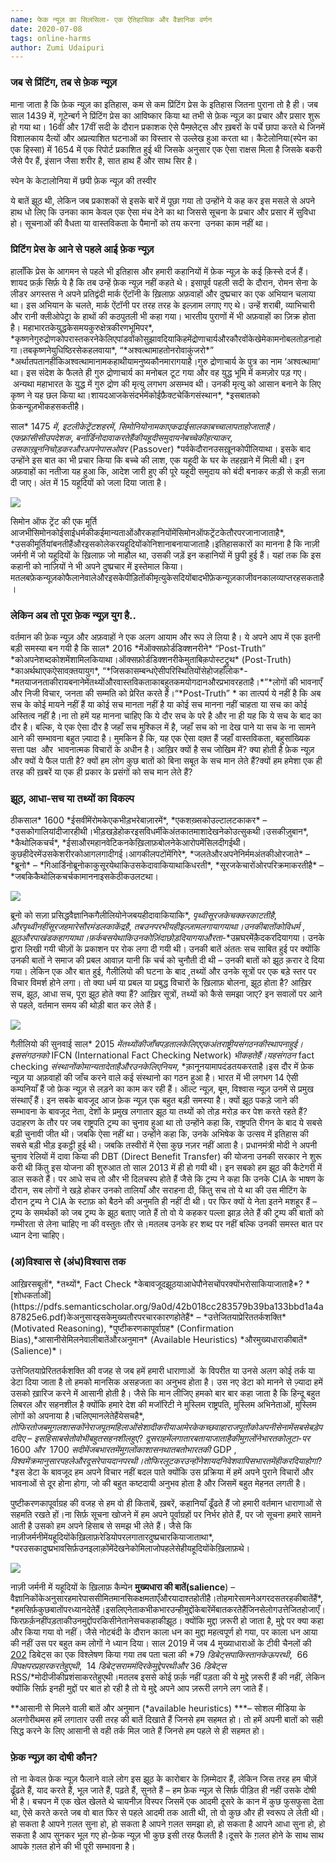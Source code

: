 ```yaml
---
name: फेक न्यूज़ का सिलसिला- एक ऐतिहासिक और वैज्ञानिक वर्णन
date: 2020-07-08
tags: online-harms
author: Zumi Udaipuri
---
```


### जब से प्रिंटिंग, तब से फ़ेक न्यूज़

माना जाता है कि फ़ेक न्यूज़ का इतिहास, कम से कम प्रिंटिंग प्रेस के इतिहास जितना पुराना तो है ही। जब साल 1439 में, गूटेन्बर्ग ने प्रिंटिंग प्रेस का आविष्कार किया था तभी से फ़ेक न्यूज़ का प्रचार और प्रसार शुरू हो गया था। 16वीं और 17वीं सदी के दौरान प्रकाशक ऐसे पैम्फ़्लेट्स और ख़बरों के पर्चे छापा करते थे जिनमें विशालकाय दैत्यों और अप्रत्याशित घटनाओं का विस्तार से उल्लेख हुआ करता था। कैटेलोनिया(स्पेन का एक हिस्सा) में 1654 में एक रिपोर्ट प्रकाशित हुई थी जिसके अनुसार एक ऐसा राक्षस मिला है जिसके बकरी जैसे पैर हैं, इंसान जैसा शरीर है, सात हाथ हैं और साथ सिर है।

स्पेन के केटालोनिया में छपी फ़ेक न्यूज़ की तस्वीर

ये बातें झूठ थी, लेकिन जब प्रकाशकों से इसके बारें में पूछा गया तो उन्होंने ये कह कर इस मसले से अपने हाथ धो लिए कि उनका काम केवल एक ऐसा मंच देने का था जिससे सूचना के प्रचार और प्रसार में सुविधा हो। सूचनाओं की वैधता या वास्तविकता के पैमानों को तय करना  उनका काम नहीं था।

### प्रिटिंग प्रेस के आने से पहले आई फ़ेक न्यूज़

<div className="break-words whitespace-normal">
हालाँकि प्रेस के आगमन से पहले भी इतिहास और हमारी कहानियों में फ़ेक न्यूज़ के कई क़िस्से दर्ज हैं। शायद फ़र्क़ सिर्फ़ ये है कि तब उन्हें फ़ेक न्यूज़ नहीं कहते थे। इसापूर्व पहली सदी के दौरान, रोमन सेना के लीडर अगस्तस ने अपने प्रतिद्वंदी मार्क ऐंटॉनी के ख़िलाफ़ अफ़वाहों और दुष्प्रचार का एक अभियान चलाया था। इस अभियान के चलते, मार्क ऐंटॉनी पर तरह तरह के इल्ज़ाम लगाए गए थे। उन्हें शराबी, व्याभिचारी और रानी क्लीओपेट्रा के हाथों की कठपुतली भी कहा गया। भारतीय पुराणों में भी अफ़वाहों का ज़िक्र होता है। महाभारतकेयुद्धकेसमयकुरुक्षेत्रकीरणभूमिपर*, *कृष्णनेगुरुद्रोणकोपरास्तकरनेकेलिएपांडवोंकोसुझावदियाकिहमेंद्रोणाचार्यऔरकौरवोंकेखेमेकामनोबलतोड़नाहोगा।तबकृष्णनेयुधिष्ठिरसेकहलवाया*, “*अश्वत्थामाहतोनरोवाकुंजरो*” *अर्थातपतानहींकिअश्वत्थामानामकहाथीयामनुष्यकौनमारागयाहै।गुरु द्रोणाचार्य के पुत्र का नाम ‘अश्वत्थामा‘ था। इस संदेश के फैलते ही गुरु द्रोणाचार्य का मनोबल टूट गया और वह युद्ध भूमि में कमज़ोर पड़ गए।  अन्यथा महाभारत के युद्ध में गुरु द्रोण की मृत्यु लगभग असम्भव थी। उनकी मृत्यु को आसान बनाने के लिए कृष्ण ने यह छल किया था।शायदआजकेसंदर्भमेंकोईफ़ैक्टचेकिंगसंस्थान*, *इसबातको फ़ेकन्यूज़भीकहसकतीहै।

साल* 1475 *में*, *इटलीकेट्रेंटशहरमें*, *सिमोनियोनामकाएकढाईसालकाबच्चालापताहोजाताहै।एकफ़्रांसीसीउपदेशक*, *बर्नार्डिनोदावाकरतेहैंकीयहूदीसमुदायनेबच्चेकीहत्याकर*, *उसकाख़ूननिचोड़करऔरअपनेपासओवर* (Passover) *पर्वकेदौरानउसख़ूनकोपीलियाथा। इसके बाद उन्होंने इस बात का भी प्रचार किया कि बच्चे की लाश, एक यहूदी के घर के तहख़ाने में मिली थी। इन अफ़वाहों का नतीजा यह हुआ कि, आदेश जारी हुए की पूरे यहूदी समुदाय को बंदी बनाकर कड़ी से कड़ी सज़ा दी जाए। अंत में 15 यहूदियों को जला दिया जाता है।

![](../images/image-7.png)

सिमोन ऑफ ट्रेंट की एक मूर्ति
आजभीसिमोनकोईसाईधर्मकीकईमान्यताओंऔरकहानियोंमेंसिमोनऑफट्रेंटकेतौरपरजानाजाताहै*, *उसकीमूर्तियांबनतीहैंऔरइसकोलेकरयहूदियोंकोनिशानाबनायाजाताहै।इतिहासकारों का मानना है कि नाज़ी जर्मनी में जो यहूदियों के ख़िलाफ़ जो माहौल था, उसकी जड़ें इन कहानियों में छुपी हुई हैं। यहां तक कि इस कहानी को नाज़ियों ने भी अपने दुष्प्रचार में इस्तेमाल किया। मतलबफ़ेकन्यूज़कोफैलानेवालेऔरइसकेपीड़ितोंकीमृत्युकेसदियोंबादभीफ़ेकन्यूज़काजीवनकालव्याप्तरहसकताहै।
</div>

### लेकिन अब तो पूरा फ़ेक न्यूज़ युग है..

<div className="break-words whitespace-normal">
वर्तमान की फ़ेक न्यूज़ और अफ़वाहों ने एक अलग आयाम और रूप ले लिया है। ये अपने आप में एक इतनी बड़ी समस्या बन गयी है कि साल* 2016 *मेंऑक्सफ़ोर्डडिक्शनरीने* “Post-Truth” *कोअपनेशब्दकोशमेंशामिलकियाथा।ऑक्सफ़ोर्डडिक्शनरीकेमुताबिक़पोस्टट्रुथ* (Post-Truth) *काअर्थथाएकऐसावक़्तयायुग*, “*जिसकासम्बन्धऐसीपरिस्थितियोंसेहोजहाँलोक*-*मतयाजनताकीरायबनानेमेंतथ्योंऔरवास्तविकताकाबहुतकमयोगदानऔरप्रभावरहताहै।*”*लोगों की भावनाएँ और निजी विचार, जनता की सम्मति को प्रेरित करते हैं।“*Post-Truth” * का तात्पर्य ये नहीं है कि अब सच के कोई मायने नहीं हैं या कोई सच मानता नहीं है या कोई सच मानना नहीं चाहता या सच का कोई अस्तित्व नहीं है।ना तो हमें यह मानना चाहिए कि ये दौर सच के परे है और ना ही यह कि ये सच के बाद का दौर है। बल्कि, ये एक ऐसा दौर है जहाँ सच मुश्किल में है, जहाँ सच को ना देख पाने या सच के ना सामने आने की सम्भावना बहुत ज़्यादा है। मुमकिन है कि, यह एक ऐसा वक़्त हैं जहाँ वास्तविकता, बहुसांख्यिक सत्ता पक्ष  और  भावनात्मक विचारों के अधीन है। आख़िर क्यों है सच जोखिम में? क्या होती है फ़ेक न्यूज़ और क्यों ये फैल पाती है? क्यों हम लोग कुछ बातों को बिना सबूत के सच मान लेते हैं?क्यों हम हमेशा एक ही तरह की ख़बरें या एक ही प्रकार के प्रसंगों को सच मान लेते हैं?
</div>

### झूठ, आधा-सच या तथ्यों का विकल्प

<div className="break-words whitespace-normal">
ठीकसाल* 1600 *ईसवींमेंरोमकेएकभीड़भरेबाज़ारमें*, *एकशख़्सकोउल्टालटकाकर* – *उसकोगालियांदीजारहीथी।भीड़खड़ेहोकरइसविधर्मीकेअंतकातमाशादेखनेकोउत्सुकथी।उसकीज़ुबान*, *कैथोलिकचर्च*, *ईसाऔरमहानवेटिकनकेख़िलाफ़बोलनेकेआरोपमेंसिलदीगईथी।कुछहीदेरमेंउसकेशरीरकोआगलगादीगई।आगकीलपटोंमेंगिरे*, *जलतेऔरअपनेनिर्ममअंतकीओरजाते* – *ब्रूनो* – *गिआर्डिनोब्रूनोकाकुसूरयेथाकिउसकेदावाकियाथाकिधरती*, *सूरजकेचारोंओरपरिक्रमाकरतीहै* – *जबकिकैथोलिकचर्चकामाननाइसकेठीकउलटथा।

![](../images/image-8.png)

ब्रूनो को सज़ा
प्रसिद्धवैज्ञानिकगैलीलियोनेजबयहीदावाकियाकि*, *पृथ्वीसूरजकेचक्करकाटतीहै*, *औरपृथ्वीनहींसूरजहमारेसौरमंडलकाकेंद्रहै*, *तबउनपरभीयहीइल्ज़ामलगायागयाथा।उनकीबातोंकोविधर्म* , *झूठऔरपाखंडकहागयाथा।फ़र्कबसयेथाकिउनकोज़िंदाछोड़दियागयाऔरता*-*उम्रघरमेंक़ैदकरदियागया। उनके द्वारा लिखी गयी चीज़ों के प्रकाशन पर रोक लगा दी गयी थी। उनकी बातें अंततः सच साबित हुई पर क्योंकि उनकी बातों ने समाज की प्रबल आवाज़ यानी कि चर्च को चुनौती दी थी – उनकी बातों को झूठ क़रार दे दिया गया। लेकिन एक और बात हुई, गैलीलियो की घटना के बाद ,तथ्यों और उनके सूत्रों पर एक बड़े स्तर पर विचार विमर्श होने लगा। तो क्या धर्म या प्रबल या प्रबुद्ध विचारों के ख़िलाफ़ बोलना, झूठ होता है? आख़िर सच, झूठ, आधा सच, पूरा झूठ होते क्या हैं? आख़िर सूत्रों, तथ्यों को कैसे समझा जाए? इन सवालों पर आने से पहले, वर्तमान समय की थोड़ी बात कर लेते हैं।

![](../images/image-9.png)

गैलीलियो की सुनवाई
साल* 2015 *मेंतथ्योंकीजाँचपड़तालकेलिएएकअंतराष्ट्रीयसंगठनकीस्थापनाहुई।इससंगठनको* IFCN (International Fact Checking Network) *भीकहतेहैं।यहसंगठन* fact checking *संस्थानोंकोमान्यतादेताहैऔरउनकेलिएनियम*, *क़ानूनयामापदंडतयकरताहै।इस दौर में फ़ेक न्यूज़ या अफ़वाहों की जाँच करने वाले कई संस्थानो का गठन हुआ है। भारत में भी लगभग 14 ऐसी कम्पनियाँ हैं जो फ़ेक न्यूज़ से लड़ने का काम कर रही हैं। ऑल्ट न्यूज़, बूम, विश्वास न्यूज़ उनमें से प्रमुख संस्थाएँ हैं। इन सबके बावजूद आज फ़ेक न्यूज़ एक बहुत बड़ी समस्या है। क्यों झूठ पकड़े जाने की सम्भावना के बावजूद नेता, देशों के प्रमुख लगातार झूठ या तथ्यों को तोड़ मरोड़ कर पेश करते रहते हैं? उदाहरण के तौर पर जब राष्ट्रपति ट्रम्प का चुनाव हुआ था तो उन्होंने कहा कि, राष्ट्रपति रीगन के बाद ये सबसे बड़ी चुनावी जीत थी। जबकि ऐसा नहीं था। उन्होंने कहा कि, उनके अभिषेक के उत्सव में इतिहास की सबसे बड़ी भीड़ इकट्ठी हुई थी। जबकि तस्वीरों में ऐसा कुछ नज़र नहीं आता है। प्रधानमंत्री मोदी ने अपनी चुनाव रेलियों में दावा किया की DBT (Direct Benefit Transfer) की योजना उनकी सरकार ने शुरू करी थी किंतु इस योजना की शुरुआत तो साल 2013 में ही हो गयी थी। इन सबको हम झूठ की कैटेगरी में डाल सकते हैं। पर आधे सच तो और भी दिलचस्प होते हैं जैसे कि ट्रम्प ने कहा कि उनके CIA के भाषण के दौरान, सब लोगों ने खड़े होकर उनको तालियाँ और सराहना दी, किंतु सच तो ये था की उस मीटिंग के दौरान ट्रम्प ने CIA के स्टाफ़ को बैठने की अनुमति ही नहीं दी थी। पर फिर क्यों ये नेता इतने मशहूर हैं – ट्रम्प के समर्थकों को जब ट्रम्प के झूठ बताए जाते हैं तो वो ये कहकर पल्ला झाड़ लेते हैं की ट्रम्प की बातों को गम्भीरता से लेना चाहिए ना की वस्तुतः तौर से।मतलब उनके हर शब्द पर नहीं बल्कि उनकी समस्त बात पर ध्यान देना चाहिए।
</div>

### (अ)विश्वास से (अंध)विश्वास तक

<div className="break-words whitespace-normal">
आख़िरसबूतों*, *तथ्यों*, Fact Check *केबावजूदझूठयाआधेपौनेसचोंपरक्योंभरोसाकियाजाताहै*? *[शोधकर्ताओं](https://pdfs.semanticscholar.org/9a0d/42b018cc283579b39ba133bbd1a4a87825e6.pdf)केअनुसारइसकेमुख्यतौरपरचारकारणहोतेहैं* – *उत्तेजितयाप्रेरिततर्कशक्ति* (Motivated Reasoning), *पुष्टीकरणकापूर्वाग्रह* (Confirmation Bias),*आसानीसेमिलनेवालीबातेंऔरअनुमान* (Available Heuristics) *औरमुख्यधाराकीबातें* (Salience)*।

उत्तेजितयाप्रेरिततर्कशक्ति की वजह से जब हमें हमारी धाराणाओं  के विपरीत या उनसे अलग कोई तर्क या डेटा दिया जाता है तो हमको मानसिक असहजता का अनुभव होता है। उस नए डेटा को मानने से ज़्यादा हमें उसको ख़ारिज करने में आसानी होती है। जैसे कि मान लीजिए हमको बार बार कहा जाता है कि हिन्दू बहुत लिबरल और सहनशील है क्योंकि हमारे देश की मजॉरिटी ने मुस्लिम राष्ट्रपति, मुस्लिम अभिनेताओं, मुस्लिम लोगों को अपनाया है।चलिएमानलेतेहैंयेसचहै*, *तोफिरतोजबमुग़लशासकोंनेराजपूतमहिलाओंसेशादीकरीयाआमेरकेकच्छवाहाराजपूतोंकोअपनीसेनामेंसबसेबड़ेपददिए* – *इसहिसाबसेतोवोभीबहुतसहनशीलहुए*? *दूसराहमेंलगातारबतायाजाताहैकीमुग़लोंनेभारतकोलूटा*-*पर* 1600 *और*  1700 *सदीमेंजबभारतमेंमुग़लोंकाशासनथातबतोभारतकी* GDP , *विश्वमेंक्रमानुसारपहलेऔरदूसरेपायदानपरथी।तोफिरलूटकरउन्होंनेशायदनिवेशवापिसभारतमेंहीकरदियाहोगा*? *इस डेटा के बावजूद हम अपने विचार नहीं बदल पाते क्योंकि उस प्रक्रिया में हमें अपने पुराने विचारों और भावनाओं से दूर होना होगा, जो की बहुत कष्टदायी अनुभव होता है और जिसमें बहुत मेहनत लगती है।

पुष्टीकरणकापूर्वाग्रह की वजह से हम वो ही किताबें, ख़बरें, कहानियाँ ढूँढते हैं जो हमारी वर्तमान धाराणाओं से सहमति रखते हों।ना सिर्फ़ सूचना खोजने में हम अपने पूर्वाग्रहों पर निर्भर होते हैं, पर जो सूचना हमारे सामने आती है उसको हम अपने हिसाब से समझ भी लेते हैं। जैसे कि नाज़ीजर्मनीमेंयहूदियोंकेख़िलाफ़रेडियोपरलगातारदुष्प्रचारकियाजाताथा*, *परउसकादुष्प्रभावसिर्फ़उनइलाक़ोंमेंदेखनेकोमिलाजोपहलेसेहीयहूदियोंकेख़िलाफ़थे।

![](../images/image-10.png)

नाज़ी जर्मनी में यहूदियों के ख़िलाफ़ कैम्पेन
**मुख्यधारा की बातें(salience**) – वैज्ञानिकोंकेअनुसारहमारेपाससीमितमानसिकक्षमताएँऔरयादाश्तहोतीहै।तोहमारेसामनेअगरदसतरहकीबातेंहैं*, *हमसिर्फ़कुछबातोंपरध्यानदेतेहैं।इसलिएनेताकभीकभारउन्हीमुद्दोंकेबारेंमेंबातकरतेहैंजिनसेलोगउत्तेजितहोजाएँ।फिरफ़र्क़नहींपड़ताकीउनमुद्दोंपरकिसीनेतानेसचकहाकीझूठ। क्योंकि मुद्दा ज़रूरी हो जाता है, मुद्दे पर क्या कहा और किया गया वो नहीं। जैसे नोटबंदी के दौरान काला धन का मुद्दा महत्वपूर्ण हो गया, पर काला धन आया की नहीं उस पर बहुत कम लोगों ने ध्यान दिया। साल 2019 में जब 4 मुख्याधाराओं के टीवी चैनलों की [202](https://www.nationalheraldindia.com/india/14-debates-on-ram-mandir-66-attacking-opposition-but-none-on-the-economy-four-hindi-news-channels) डिबेट्स का एक विश्लेषण किया गया तब पता चला की *79 *डिबेट्सपाकिस्तानकेऊपरथी*,  66 *विपक्षपरप्रहारकरतेहुएथी*,  14 *डिबेट्सराममंदिरकेमुद्देपरथीऔर* 36 *डिबेट्स* RSS/*मोदीजीकीप्रशंसाकरतेहुएथी।मतलब इससे कोई फ़र्क़ नहीं पड़ता की ये मुद्दे ज़रूरी हैं की नहीं, लेकिन क्योंकि सिर्फ़ इनही मुद्दों पर बात हो रही है तो ये मुद्दे अपने आप ज़रूरी लगने लग जाते हैं।

**आसानी से मिलने वाली बातें और अनुमान (*available heuristics) ***– सोशल मीडिया के अलगोरीथमस हमें लगातार उसी तरह की बातें दिखाते हैं जिनसे हम सहमत हो। तो हमें अपनी बातों को सही सिद्ध करने के लिए आसानी से वही तर्क मिल जाते हैं जिनसे हम पहले से ही सहमत हो।
</div>

### फ़ेक न्यूज़ का दोषी कौन?

तो ना केवल फ़ेक न्यूज़ फैलाने वाले लोग इस झूठ के कारोबार के ज़िम्मेदार हैं, लेकिन जिस तरह हम चीज़ें ढूँढते हैं, याद करते हैं, भूल जाते हैं, पढ़ते हैं, सुनते हैं – हम फ़ेक न्यूज़ से सिर्फ़ पीड़ित ही नहीं उसके दोषी भी है। बचपन में एक खेल खेलते थे चायनीज़ विस्पर जिसमें एक आदमी दूसरे के कान में कुछ फुसफुसा देता था, ऐसे करते करते जब वो बात फिर से पहले आदमी तक आती थी, तो वो कुछ और ही स्वरूप ले लेती थी।हो सकता है आपने ग़लत सुना हो, हो सकता है आपने ग़लत समझा हो, हो सकता है आपने आधा सुना हो, हो सकता है आप सुनकर भूल गए हो-फ़ेक न्यूज़ भी कुछ इसी तरह फैलती है।दूसरे के ग़लत होने के साथ साथ आपके ग़लत होने की भी पूरी सम्भावना है।
